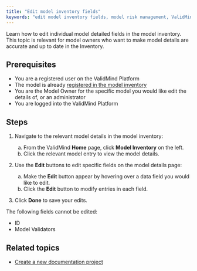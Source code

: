 ```yaml
---
title: "Edit model inventory fields"
keywords: "edit model inventory fields, model risk management, ValidMind"
---
```


Learn how to edit individual model detailed fields in the model inventory. This topic is relevant for model owners who want to make model details are accurate and up to date in the Inventory. 

## Prerequisites

* You are a registered user on the ValidMind Platform
* The model is already [registered in the model inventory](register-models.qmd)
* You are the Model Owner for the specific model you would like edit the details of, or an administrator
* You are logged into the ValidMind Platform

## Steps

<!--- NR TO DO Check with Mehdi: these steps didn't work for me, can't edit. Wrong permissions maybe? --->

1. Navigate to the relevant model details in the model inventory: 

   a. From the ValidMind **Home** page, click **Model Inventory** on the left.
   b. Click the relevant model entry to view the model details.

2. Use the **Edit** buttons to edit specific fields on the model details page: 

   a. Make the **Edit** button appear by hovering over a data field you would like to edit.
   b. Click the **Edit** button to modify entries in each field.

3. Click **Done** to save your edits.

::: {.column-margin}
::: {.callout-tip}
The following fields cannot be edited:

- ID
- Model Validators
:::
:::

<!---
## Troubleshooting

[Include any common issues or errors that may arise during the task and how to resolve them.]
--->

## Related topics

* [Create a new documentation project](create-documentation-project.qmd)
<!--- TO DO We don't seem to have a topic for this
* [Edit a documentation project]()
--->
